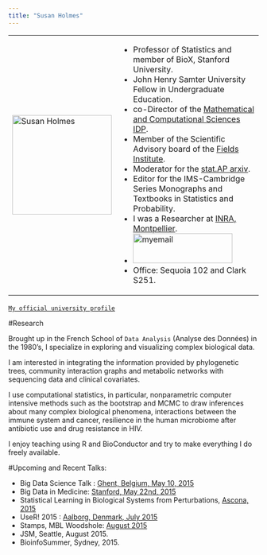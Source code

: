 ```yaml
---
title: "Susan Holmes"
---
```


<table class='container'>
<tr>
<td>
<img src="images/SusanKnitted.jpg"  width="200" height="200" alt="Susan Holmes">
</td>
<td>

*   Professor of Statistics and member of BioX, Stanford University.
*   John Henry Samter University Fellow in Undergraduate Education.
*   co-Director of the [Mathematical and Computational Sciences IDP](http://web.stanford.edu/group/mathcompsci/).
*   Member of the Scientific Advisory board of the [Fields Institute](http://www.fields.utoronto.ca).
*   Moderator for the [stat.AP arxiv](http://arxiv.org/find/stat).
*   Editor for the IMS-Cambridge Series Monographs and Textbooks in Statistics and Probability.
*   I was a Researcher at [INRA, Montpellier](http://www6.montpellier.inra.fr/mistea_eng/Presentation).
*   <img src="images/myemail.png"  width="200" height="60" alt="myemail"> 
*   Office: Sequoia 102 and Clark S251.
</td>
</tr>
</table>

#### 

[`My official university profile`](https://med.stanford.edu/profiles/susan-holmes)

#Research

Brought up in the French School of `Data Analysis` (Analyse des Données) in the 1980's, I specialize in exploring and visualizing complex biological data.

I am interested in integrating the information provided by phylogenetic trees, community interaction graphs and metabolic networks with sequencing data and clinical covariates. 

I use computational statistics, in particular, nonparametric computer intensive methods such as the bootstrap and MCMC to draw inferences about many complex biological phenomena, interactions between the immune system and cancer, resilience in the human microbiome after antibiotic use and drug resistance in HIV. 

I enjoy teaching using R and BioConductor and try to make everything I do freely available. 

#Upcoming and Recent Talks:

*   Big Data Science Talk : [Ghent, Belgium, May 10, 2015](http://www.bigdatascience.ugent.be/)
*   Big Data in Medicine: [Stanford, May 22nd, 2015](http://bigdata.stanford.edu)
*   Statistical Learning in Biological Systems from Perturbations, [Ascona, 2015](https://www1.ethz.ch/bsse/cbg/news/ascona2015) 
*   UseR! 2015 : [Aalborg, Denmark, July 2015](http://user2015.math.aau.dk)
*   Stamps, MBL Woodshole: [August 2015](https://stamps.mbl.edu/index.php/Main_Page)
*   JSM, Seattle, August 2015.
*   BioinfoSummer, Sydney, 2015.
